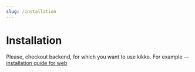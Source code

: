 ```yaml
---
slug: /installation
---
```


# Installation

Please, checkout backend, for which you want to use kikko. For example — [installation guide for web](http://localhost:3001/backends/web)
